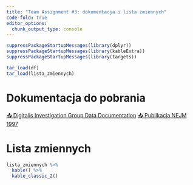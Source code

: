 ```yaml
---
title: "Team Assignment #3: dokumentacja i lista zmiennych"
code-fold: true
editor_options: 
  chunk_output_type: console
---
```


```r
suppressPackageStartupMessages(library(dplyr))
suppressPackageStartupMessages(library(kableExtra))
suppressPackageStartupMessages(library(targets))

tar_load(df)
tar_load(lista_zmiennych)
```

# Dokumentacja do pobrania

:::{.btn-group} 
[📥 Digitalis Investigation Group Data Documentation](2_DIG Documentation-1.pdf){.btn .btn-primary}
[📥 Publikacja NEJM 1997](3_NEJM_Effect of Digoxin_Feb1997-1.pdf){.btn .btn-primary}
:::

# Lista zmiennych

```r
lista_zmiennych %>% 
  kable() %>% 
  kable_classic_2()
```

